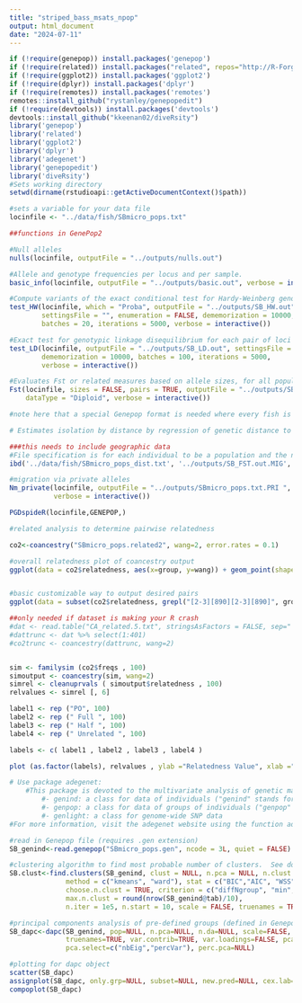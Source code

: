 ```yaml
---
title: "striped_bass_msats_npop"
output: html_document
date: "2024-07-11"
---
```


```r

if (!require(genepop)) install.packages('genepop')
if (!require(related)) install.packages("related", repos="http://R-Forge.R-project.org")
if (!require(ggplot2)) install.packages('ggplot2')
if (!require(dplyr)) install.packages('dplyr')
if (!require(remotes)) install.packages('remotes')
remotes::install_github("rystanley/genepopedit")
if (!require(devtools)) install.packages('devtools')
devtools::install_github("kkeenan02/diveRsity")
library('genepop')
library('related')
library('ggplot2')
library('dplyr')
library('adegenet')
library('genepopedit')
library('diveRsity')
#Sets working directory
setwd(dirname(rstudioapi::getActiveDocumentContext()$path))

#sets a variable for your data file
locinfile <- "../data/fish/SBmicro_pops.txt"

```
```r
##functions in GenePop2

#Null alleles
nulls(locinfile, outputFile = "../outputs/nulls.out")

#Allele and genotype frequencies per locus and per sample. 
basic_info(locinfile, outputFile = "../outputs/basic.out", verbose = interactive())

#Compute variants of the exact conditional test for Hardy-Weinberg genotypic proportions. 
test_HW(locinfile, which = "Proba", outputFile = "../outputs/SB_HW.out",
        settingsFile = "", enumeration = FALSE, dememorization = 10000,
        batches = 20, iterations = 5000, verbose = interactive())

#Exact test for genotypic linkage disequilibrium for each pair of loci in each population.
test_LD(locinfile, outputFile = "../outputs/SB_LD.out", settingsFile = "",
        dememorization = 10000, batches = 100, iterations = 5000,
        verbose = interactive())

#Evaluates Fst or related measures based on allele sizes, for all populations of for all pairs of populations.
Fst(locinfile, sizes = FALSE, pairs = TRUE, outputFile = "../outputs/SB_FST.out",
    dataType = "Diploid", verbose = interactive())

#note here that a special Genepop format is needed where every fish is a population and every sample name is coordinates

# Estimates isolation by distance by regression of genetic distance to geographical distance. 

###this needs to include geographic data
#File specification is for each individual to be a population and the name of each individual is its coordinates.
ibd('../data/fish/SBmicro_pops_dist.txt', '../outputs/SB_FST.out.MIG', dataType='diploid', geographicScale = 'Linear', statistic = 'SingleGeneDiv', mantelRankTest=TRUE)

#migration via private alleles
Nm_private(locinfile, outputFile = "../outputs/SBmicro_pops.txt.PRI ", dataType = "Diploid",
           verbose = interactive())
```

```r
PGDspideR(locinfile,GENEPOP,)

```

```r
#related analysis to determine pairwise relatedness

co2<-coancestry("SBmicro_pops.related2", wang=2, error.rates = 0.1)

#overall relatedness plot of coancestry output
ggplot(data = co2$relatedness, aes(x=group, y=wang)) + geom_point(shape=1)


#basic customizable way to output desired pairs
ggplot(data = subset(co2$relatedness, grepl("[2-3][890][2-3][890]", group)), aes(x=group, y=wang)) + geom_point(shape=1)

##only needed if dataset is making your R crash
#dat <- read.table("CA_related.5.txt", stringsAsFactors = FALSE, sep=" ", header = FALSE)
#dattrunc <- dat %>% select(1:401)
#co2trunc <- coancestry(dattrunc, wang=2)


sim <- familysim (co2$freqs , 100)
simoutput <- coancestry(sim, wang=2)
simrel <- cleanuprvals ( simoutput$relatedness , 100)
relvalues <- simrel [, 6]

label1 <- rep ("PO", 100)
label2 <- rep (" Full ", 100)
label3 <- rep (" Half ", 100)
label4 <- rep (" Unrelated ", 100)

labels <- c( label1 , label2 , label3 , label4 )

plot (as.factor(labels), relvalues , ylab ="Relatedness Value", xlab ="Relatedness")

# Use package adegenet: 
    #This package is devoted to the multivariate analysis of genetic markers data. These data can be codominant markers (e.g. microsatellites) or presence/absence data (e.g. AFLP), and have any level of ploidy. 'adegenet' defines three formal (S4) classes:
        #- genind: a class for data of individuals ("genind" stands for genotypes-individuals).
        #- genpop: a class for data of groups of individuals ("genpop" stands for genotypes-populations)
        #- genlight: a class for genome-wide SNP data
#For more information, visit the adegenet website using the function adegenetWeb.

#read in Genepop file (requires .gen extension)
SB_genind<-read.genepop("SBmicro_pops.gen", ncode = 3L, quiet = FALSE)

#clustering algorithm to find most probable number of clusters.  See documentation for details (?find.clusters)
SB.clust<-find.clusters(SB_genind, clust = NULL, n.pca = NULL, n.clust = NULL,
              method = c("kmeans", "ward"), stat = c("BIC","AIC", "WSS"),
              choose.n.clust = TRUE, criterion = c("diffNgroup", "min","goesup","smoothNgoesup", "goodfit"), 
              max.n.clust = round(nrow(SB_genind@tab)/10),
              n.iter = 1e5, n.start = 10, scale = FALSE, truenames = TRUE)

#principal components analysis of pre-defined groups (defined in Genepop file)
SB_dapc<-dapc(SB_genind, pop=NULL, n.pca=NULL, n.da=NULL, scale=FALSE,
              truenames=TRUE, var.contrib=TRUE, var.loadings=FALSE, pca.info=TRUE,
              pca.select=c("nbEig","percVar"), perc.pca=NULL)

#plotting for dapc object
scatter(SB_dapc)
assignplot(SB_dapc, only.grp=NULL, subset=NULL, new.pred=NULL, cex.lab=.75,pch=3)
compoplot(SB_dapc)

```


